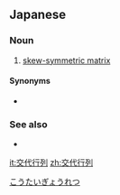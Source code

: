 ==Japanese==
{{ja-kanjitab|こう|たい|ぎょう|れつ|yomi=on}}

===Noun===
{{ja-noun|こうたい ぎょうれつ}}

# {{lb|ja|linear algebra}} [[skew-symmetric matrix]]

====Synonyms====
* {{l|ja|歪対称行列}}

===See also===
* {{l|ja|対称行列}}

[[Category:ja:Linear algebra|こうたいぎょうれつ]]

[[it:交代行列]]
[[zh:交代行列]]